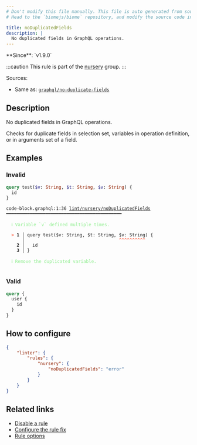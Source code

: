 ```yaml
---
# Don't modify this file manually. This file is auto generated from source, and you will lose your changes next time the website is built.
# Head to the `biomejs/biome` repository, and modify the source code in there.

title: noDuplicatedFields
description: |
  No duplicated fields in GraphQL operations.
---
```


<Tabs>
<TabItem label="GraphQL" icon="seti:graphql">
**Since**: `v1.9.0`

:::caution
This rule is part of the [nursery](/linter/rules/#nursery) group.
:::

Sources: 
- Same as: <a href="https://the-guild.dev/graphql/eslint/rules/no-duplicate-fields" target="_blank"><code>graphql/no-duplicate-fields</code></a>

## Description
No duplicated fields in GraphQL operations.

Checks for duplicate fields in selection set, variables in operation definition, or in arguments set of a field.

## Examples

### Invalid

```graphql
query test($v: String, $t: String, $v: String) {
  id
}
```

<pre class="language-text"><code class="language-text">code-block.graphql:1:36 <a href="https://biomejs.dev/linter/rules/no-duplicated-fields">lint/nursery/noDuplicatedFields</a> ━━━━━━━━━━━━━━━━━━━━━━━━━━━━━━━━━━━━━━━━━━━━<br /><br />  <strong><span style="color: lightgreen;">ℹ</span></strong> <span style="color: lightgreen;">Variable `v` defined multiple times.</span><br />  <br />  <strong><span style="color: Tomato;">&gt;</span></strong> <strong>1 │ </strong>query test($v: String, $t: String, $v: String) &#123;<br />   <strong>   │ </strong>                                   <strong><span style="color: Tomato;">^</span></strong><strong><span style="color: Tomato;">^</span></strong><strong><span style="color: Tomato;">^</span></strong><strong><span style="color: Tomato;">^</span></strong><strong><span style="color: Tomato;">^</span></strong><strong><span style="color: Tomato;">^</span></strong><strong><span style="color: Tomato;">^</span></strong><strong><span style="color: Tomato;">^</span></strong><strong><span style="color: Tomato;">^</span></strong><strong><span style="color: Tomato;">^</span></strong><br />    <strong>2 │ </strong>  id<br />    <strong>3 │ </strong>&#125;<br />  <br />  <strong><span style="color: lightgreen;">ℹ</span></strong> <span style="color: lightgreen;">Remove the duplicated variable.</span><br />  <br /></code></pre>

### Valid

```graphql
query {
  user {
    id
  }
}
```

## How to configure
```json title="biome.json"
{
	"linter": {
		"rules": {
			"nursery": {
				"noDuplicatedFields": "error"
			}
		}
	}
}

```
## Related links

- [Disable a rule](/linter/#disable-a-lint-rule)
- [Configure the rule fix](/linter#configure-the-rule-fix)
- [Rule options](/linter/#rule-options)

</TabItem>
</Tabs>

